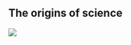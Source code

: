 ## The origins of science {#origins}


:::{.centerpic}

<img style="max-width:100%" src="//cdn.thinglink.me/api/image/783320788009746434/1024/10/scaletowidth#tl-783320788009746434;" class="alwaysThinglink"/><script async charset="utf-8" src="//cdn.thinglink.me/jse/embed.js"></script>

:::